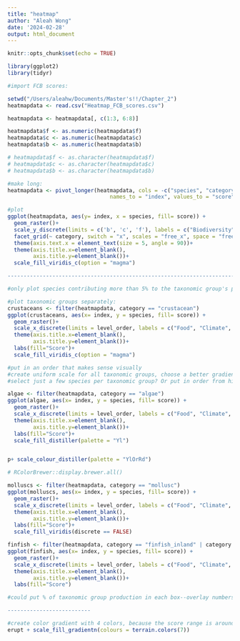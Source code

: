 ```yaml
---
title: "heatmap"
author: "Aleah Wong"
date: '2024-02-28'
output: html_document
---
```


```r
knitr::opts_chunk$set(echo = TRUE)
```

```r
library(ggplot2)
library(tidyr)
```

```r
#import FCB scores:

setwd("/Users/aleahw/Documents/Master's!!/Chapter_2")
heatmapdata <- read.csv("Heatmap_FCB_scores.csv")

heatmapdata <- heatmapdata[, c(1:3, 6:8)]

heatmapdata$f <- as.numeric(heatmapdata$f)
heatmapdata$c <- as.numeric(heatmapdata$c)
heatmapdata$b <- as.numeric(heatmapdata$b)

# heatmapdata$f <- as.character(heatmapdata$f)
# heatmapdata$c <- as.character(heatmapdata$c)
# heatmapdata$b <- as.character(heatmapdata$b)

#make long:
heatmapdata <- pivot_longer(heatmapdata, cols = -c("species", "category", "common_name"), 
                                names_to = "index", values_to = "score")

#plot
ggplot(heatmapdata, aes(y= index, x = species, fill= score)) + 
  geom_raster()+
  scale_y_discrete(limits = c('b', 'c', 'f'), labels = c("Biodiversity", "Climate", "Food"))+
  facet_grid(~ category, switch = "x", scales = "free_x", space = "free_x")+ 
  theme(axis.text.x = element_text(size = 5, angle = 90))+
  theme(axis.title.x=element_blank(),
        axis.title.y=element_blank())+
  scale_fill_viridis_c(option = "magma")

----------------------------------------------------------------------------------

```

```r
#only plot species contributing more than 5% to the taxonomic group's production
```


```r
#plot taxonomic groups separately:
crustaceans <- filter(heatmapdata, category == "crustacean")
ggplot(crustaceans, aes(x= index, y = species, fill= score)) + 
  geom_raster()+
  scale_x_discrete(limits = level_order, labels = c("Food", "Climate", "Biodiversity"))+ #put in F, C, B order
  theme(axis.title.x=element_blank(),
        axis.title.y=element_blank())+
  labs(fill="Score")+
  scale_fill_viridis_c(option = "magma")

#put in an order that makes sense visually
#create uniform scale for all taxonomic groups, choose a better gradient
#select just a few species per taxonomic group? Or put in order from highest to lowest percentage

algae <- filter(heatmapdata, category == "algae")
ggplot(algae, aes(x= index, y = species, fill= score)) + 
  geom_raster()+
  scale_x_discrete(limits = level_order, labels = c("Food", "Climate", "Biodiversity"))+ #put in F, C, B order
  theme(axis.title.x=element_blank(),
        axis.title.y=element_blank())+
  labs(fill="Score")+
  scale_fill_distiller(palette = "Yl")


p+ scale_colour_distiller(palette = "YlOrRd")

# RColorBrewer::display.brewer.all()

molluscs <- filter(heatmapdata, category == "mollusc")
ggplot(molluscs, aes(x= index, y = species, fill= score)) + 
  geom_raster()+
  scale_x_discrete(limits = level_order, labels = c("Food", "Climate", "Biodiversity"))+ #put in F, C, B order
  theme(axis.title.x=element_blank(),
        axis.title.y=element_blank())+
  labs(fill="Score")+
  scale_fill_viridis(discrete == FALSE)

finfish <- filter(heatmapdata, category == "finfish_inland" | category =="finfish_marine")
ggplot(finfish, aes(x= index, y = species, fill= score)) + 
  geom_raster()+
  scale_x_discrete(limits = level_order, labels = c("Food", "Climate", "Biodiversity"))+ #put in F, C, B order
  theme(axis.title.x=element_blank(),
        axis.title.y=element_blank())+
  labs(fill="Score")

#could put % of taxonomic group production in each box--overlay numbers?

--------------------------

#create color gradient with 4 colors, because the score range is around 40 points
erupt + scale_fill_gradientn(colours = terrain.colors(7))
```

